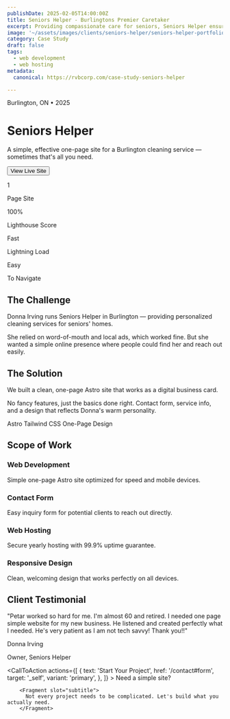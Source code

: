 ```yaml
---
publishDate: 2025-02-05T14:00:00Z
title: Seniors Helper - Burlingtons Premier Caretaker
excerpt: Providing compassionate care for seniors, Seniors Helper ensures clean, safe, and comfortable living spaces.
image: '~/assets/images/clients/seniors-helper/seniors-helper-portfolio-main.webp'
category: Case Study
draft: false
tags:
  - web development
  - web hosting
metadata:
  canonical: https://rvbcorp.com/case-study-seniors-helper

---
```



<div class="max-w-4xl mx-auto">

<div class="grid md:grid-cols-2 gap-16 items-center mb-20">
  <div>
    <p class="text-muted text-sm uppercase tracking-wider mb-4">Burlington, ON • 2025</p>
    <h1 class="text-5xl md:text-6xl font-bold mb-6 leading-tight">Seniors Helper</h1>
    <p class="text-xl text-muted mb-8 leading-relaxed">A simple, effective one-page site for a Burlington cleaning service — sometimes that's all you need.</p>
    <Button class="btn-service" href="https://seniorshelper.ca" target="_blank">
      View Live Site
    </Button>
  </div>
  <div>
    <div class="backdrop-blur border border-[rgb(198,134,255)]/30 rounded-2xl p-8">
      <div class="grid grid-cols-2 gap-6">
        <div>
          <p class="text-3xl font-bold text-primary mb-1">1</p>
          <p class="text-sm text-muted">Page Site</p>
        </div>
        <div>
          <p class="text-3xl font-bold text-primary mb-1">100%</p>
          <p class="text-sm text-muted">Lighthouse Score</p>
        </div>
        <div>
          <p class="text-3xl font-bold text-primary mb-1">Fast</p>
          <p class="text-sm text-muted">Lightning Load</p>
        </div>
        <div>
          <p class="text-3xl font-bold text-primary mb-1">Easy</p>
          <p class="text-sm text-muted">To Navigate</p>
        </div>
      </div>
    </div>
  </div>
</div>

<div class="w-full h-px bg-gradient-to-r from-transparent via-primary to-transparent opacity-50 my-20"></div>

<div class="mb-20">
  <h2 class="text-sm uppercase tracking-wider text-muted mb-4">The Challenge</h2>
  <p class="text-2xl leading-relaxed mb-6">
    Donna Irving runs Seniors Helper in Burlington — providing personalized cleaning services for seniors' homes.
  </p>
  <p class="text-lg text-muted leading-relaxed">
    She relied on word-of-mouth and local ads, which worked fine. But she wanted a simple online presence where people could find her and reach out easily.
  </p>
</div>

<div class="mb-20">
  <h2 class="text-sm uppercase tracking-wider text-muted mb-4">The Solution</h2>
  <p class="text-2xl leading-relaxed mb-6">
    We built a clean, one-page Astro site that works as a digital business card.
  </p>
  <p class="text-lg text-muted leading-relaxed mb-8">
    No fancy features, just the basics done right. Contact form, service info, and a design that reflects Donna's warm personality.
  </p>

  <div class="flex gap-3 flex-wrap">
    <span class="px-4 py-2 bg-white/5 backdrop-blur border border-white/10 rounded-lg text-sm">Astro</span>
    <span class="px-4 py-2 bg-white/5 backdrop-blur border border-white/10 rounded-lg text-sm">Tailwind CSS</span>
    <span class="px-4 py-2 bg-white/5 backdrop-blur border border-white/10 rounded-lg text-sm">One-Page Design</span>
  </div>
</div>

<div class="w-full h-px bg-gradient-to-r from-transparent via-primary to-transparent opacity-50 my-20"></div>

<div class="mb-20">
  <h2 class="text-sm uppercase tracking-wider text-muted mb-8">Scope of Work</h2>
  <div class="grid md:grid-cols-2 gap-6">
    <div class="border-l-2 border-[rgb(198,134,255)] pl-6">
      <h3 class="text-xl font-semibold mb-2">Web Development</h3>
      <p class="text-muted">Simple one-page Astro site optimized for speed and mobile devices.</p>
    </div>
    <div class="border-l-2 border-[rgb(198,134,255)] pl-6">
      <h3 class="text-xl font-semibold mb-2">Contact Form</h3>
      <p class="text-muted">Easy inquiry form for potential clients to reach out directly.</p>
    </div>
    <div class="border-l-2 border-[rgb(198,134,255)] pl-6">
      <h3 class="text-xl font-semibold mb-2">Web Hosting</h3>
      <p class="text-muted">Secure yearly hosting with 99.9% uptime guarantee.</p>
    </div>
    <div class="border-l-2 border-[rgb(198,134,255)] pl-6">
      <h3 class="text-xl font-semibold mb-2">Responsive Design</h3>
      <p class="text-muted">Clean, welcoming design that works perfectly on all devices.</p>
    </div>
  </div>
</div>

<div class="w-full h-px bg-gradient-to-r from-transparent via-primary to-transparent opacity-50 my-20"></div>

<div class="mb-20">
  <h2 class="text-sm uppercase tracking-wider text-muted mb-8">Client Testimonial</h2>
  <div class="bg-black/40 backdrop-blur border border-[rgb(198,134,255)]/30 rounded-2xl p-10">
    <p class="text-2xl leading-relaxed mb-8 italic">
      "Petar worked so hard for me. I'm almost 60 and retired. I needed one page simple website for my new business. He listened and created perfectly what I needed. He's very patient as I am not tech savvy! Thank you!!"
    </p>
    <div>
      <p class="font-bold text-lg">Donna Irving</p>
      <p class="text-muted">Owner, Seniors Helper</p>
    </div>
  </div>
</div>

</div>

<CallToAction
    actions={[
        {
            text: 'Start Your Project',
            href: '/contact#form',
            target: '_self',
            variant: 'primary',
        },
        ]}
    >
        <Fragment slot="title">
          Need a simple site?
        </Fragment>

        <Fragment slot="subtitle">
          Not every project needs to be complicated. Let's build what you actually need.
        </Fragment>

  </CallToAction>
